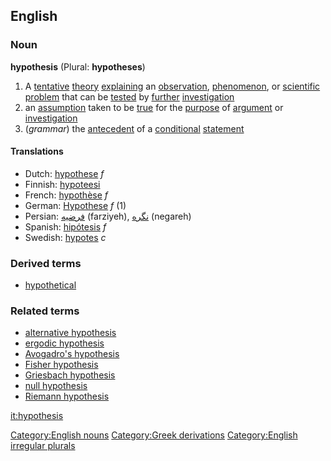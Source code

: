 ==English==
===Noun===
'''hypothesis''' (Plural: '''hypotheses''')

#A [[tentative]] [[theory]] [[explaining]] an [[observation]], [[phenomenon]], or [[scientific]] [[problem]] that can be [[test]]ed by [[further]] [[investigation]]
#an [[assumption]] taken to be [[true]] for the [[purpose]] of [[argument]] or [[investigation]]
#(''grammar'') the [[antecedent]] of a [[conditional]] [[statement]] 

====Translations====
*Dutch: [[hypothese]] ''f''
*Finnish: [[hypoteesi]]
*French: [[hypothèse]] ''f''
*German: [[Hypothese]] ''f'' (1)
*Persian: [[فرضیه]] (farziyeh), [[نگره]] (negareh)
*Spanish: [[hipótesis]] ''f''
*Swedish: [[hypotes]] ''c''

===Derived terms===
*[[hypothetical]]
===Related terms===
*[[alternative hypothesis]]
*[[ergodic hypothesis]]
*[[Avogadro's hypothesis]]
*[[Fisher hypothesis]]
*[[Griesbach hypothesis]]
*[[null hypothesis]]
*[[Riemann hypothesis]]

[[it:hypothesis]]
[[Category:English nouns]]
[[Category:Greek derivations]]
[[Category:English irregular plurals]]